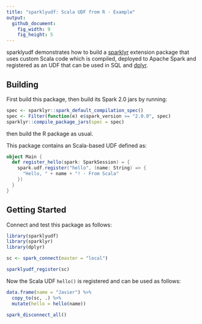 ```yaml
---
title: "sparklyudf: Scala UDF from R - Example"
output:
  github_document:
    fig_width: 9
    fig_height: 5
---
```


sparklyudf demonstrates how to build a [sparklyr](http://github.com/rstudio/sparklyr) extension package that uses custom Scala code which is compiled, deployed to Apache Spark and registered as an UDF that can be used in SQL and [dplyr](https://github.com/tidyverse/dplyr).

## Building

First build this package, then build its Spark 2.0 jars by running:

```r
spec <- sparklyr::spark_default_compilation_spec()
spec <- Filter(function(e) e$spark_version >= "2.0.0", spec)
sparklyr::compile_package_jars(spec = spec)
```

then build the R package as usual.

This package contains an Scala-based UDF defined as:

```scala
object Main {
  def register_hello(spark: SparkSession) = {
    spark.udf.register("hello", (name: String) => {
      "Hello, " + name + "! - From Scala"
    })
  }
}
```

## Getting Started

Connect and test this package as follows:

```r
library(sparklyudf)
library(sparklyr)
library(dplyr)

sc <- spark_connect(master = "local")

sparklyudf_register(sc)
```

Now the Scala UDF `hello()` is registered and can be used as follows:

```r
data.frame(name = "Javier") %>%
  copy_to(sc, .) %>%
  mutate(hello = hello(name))
```

```r
spark_disconnect_all()
```

